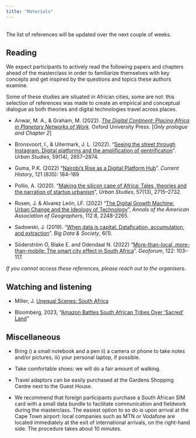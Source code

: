 ---
title: "Materials"
---

<br>
The list of references will be updated over the next couple of weeks. 


## Reading

We expect participants to actively read the following papers and chapters ahead of the masterclass in order to familiarize themselves with key concepts and get inspired by the questions and topics these authors examine. 

Some of these studies are situated in African cities, some are not: this selection of references was made to create an empirical and conceptual dialogue as both theories and digital technologies travel across places.


- Anwar, M. A., & Graham, M. (2022). *[The Digital Continent: Placing Africa in Planetary Networks of Work](https://library.oapen.org/handle/20.500.12657/52606)*. Oxford University Press. [*Only prologue and Chapter 2*]

- Bronsvoort, I., & Uitermark, J. L. (2022). "[Seeing the street through Instagram. Digital platforms and the amplification of gentrification](https://journals.sagepub.com/doi/full/10.1177/00420980211046539)". *Urban Studies*, 59(14), 2857–2874.

- Guma, P.K. (2022) "[Nairobi’s Rise as a Digital Platform Hub](https://doi.org/10.1525/curh.2022.121.835.184)". *Current History*, 121 (835): 184–189

<!-- - Guma, P.K. (2020). "[Incompleteness of urban infrastructures in transition: Scenarios from the mobile age in Nairobi](https://journals.sagepub.com/doi/pdf/10.1177/0306312720927088). *Social Studies of Science*, 50(5), pp.728-750. -->

<!-- - Guma P.K. &  Wiig, A. (2022) "[Smartness Beyond the Network: Water ATMs and Disruptions from below in Mathare Valley, Nairobi](https://www.tandfonline.com/doi/full/10.1080/10630732.2022.2037180)", *Journal of Urban Technology*, 29:4, 41-61. -->

<!-- -  Guermond, V. (2022) "[Whose money? Digital remittances, mobile money and fintech in Ghana](https://www.tandfonline.com/doi/full/10.1080/17530350.2021.2018347?src=recsys), *Journal of Cultural Economy*, 15:4, 436-451. -->

<!-- - Pollio A. & Cirolia, L. (2022) "[Fintech urbanism in the startup capital of Africa](https://www.tandfonline.com/doi/full/10.1080/17530350.2022.2058058)", *Journal of Cultural Economy*, 15:4, 508-523. -->


-  Pollio, A. (2020). "[Making the silicon cape of Africa: Tales, theories and the narration of startup urbanism](https://doi.org/10.1177/0042098019884275)", *Urban Studies*, 57(13), 2715--2732.

- Rosen, J. & Alvarez León, LF. (2022) "[The Digital Growth Machine: Urban Change and the Ideology of Technology](https://www.tandfonline.com/doi/full/10.1080/24694452.2022.2052008)", *Annals of the American Association of Geographers*, 112:8, 2248-2265.

- Sadowski, J. (2019). "[When data is capital: Datafication, accumulation, and          extraction](https://doi.org/10.1177/2053951718820549)". *Big Data & Society*, 6(1). 

- Söderström O, Blake E. and Odendaal N. (2022) "[More-than-local, more-than-mobile: The smart city effect in South Africa](https://www.sciencedirect.com/science/article/pii/S0016718521000919)". *Geoforum*, 122: 103–117.


*If you cannot access these references, please reach out to the organisers.*

## Watching and listening

-   Miller, J. [Unequal Scenes: South Africa](https://unequalscenes.com/south-africa)

- Bloomberg, 2023, "[Amazon Battles South African Tribes Over ‘Sacred’ Land](https://www.bloomberg.com/news/videos/2022-12-15/amazon-battles-south-african-tribes-over-sacred-land-video)"



## Miscellaneous

-   Bring i) a small notebook and a pen ii) a camera or phone to take notes and/or pictures, iii) your personal laptop, if possible.

-   Take comfortable shoes: we will do a fair amount of walking.

-   Travel adaptors can be easily purchased at the Gardens Shopping Centre next to the Guest House.

-   We recommend that foreign participants purchase a South African SIM card with a small data bundle to facilitate communication and fieldwork during the masterclass. The easiest option to so do is upon arrival at the Cape Town airport: local companies such as MTN or Vodafone are located immediately at the exit of international arrivals, on the right-hand side. The procedure takes about 10 minutes.


